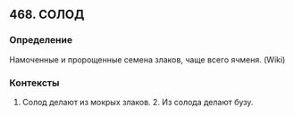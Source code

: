 ## 468. СОЛОД
### Определение
Намоченные и пророщенные семена злаков, чаще всего ячменя. (Wiki) 

### Контексты
1. Солод делают из мокрых злаков. 2. Из солода делают бузу.

